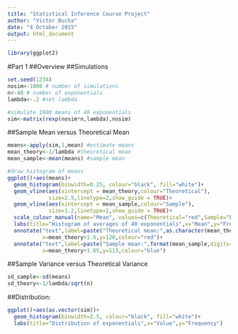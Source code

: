 ```yaml
---
title: "Statistical Inference Course Project"
author: "Victor Bucha"
date: "4 October 2015"
output: html_document
---
```

```R
library(ggplot2)
```
#Part 1
##Overview
##Simulations
```R
set.seed(1234)
nosim<-1000 # number of simulations
n<-40 # number of exponentials
lambda<-.2 #set lambda

#simulate 1000 means of 40 exponentials
sim<-matrix(rexp(nosim*n,lambda),nosim)
```

##Sample Mean versus Theoretical Mean
```R
means<-apply(sim,1,mean) #estimate means
mean_theory<-1/lambda #theoretical mean 
mean_sample<-mean(means) #sample mean 

#draw histogram of means
ggplot()+aes(means)+
  geom_histogram(binwidth=0.25, colour="black", fill="white")+
  geom_vline(aes(xintercept = mean_theory,colour="Theoretical"),
             size=2.5,linetype=2,show_guide = TRUE)+
  geom_vline(aes(xintercept = mean_sample,colour="Sample"),
             size=1.2,linetype=2,show_guide = TRUE)+
  scale_colour_manual(name="Mean", values=c(Theoretical="red",Sample="blue"))+
  labs(title="Histogram of averages of 40 exponentials",x="Mean",y="Frequency")+
  annotate("text",label=paste("Theoretical mean:",as.character(mean_theory)),
           x=mean_theory+1.6,y=120,colour="red")+
  annotate("text",label=paste("Sample mean:",format(mean_sample,digits=4)),
           x=mean_theory+1.65,y=113,colour="blue")
```

##Sample Variance versus Theoretical Variance
```R
sd_sample<-sd(means)
sd_theory<-1/lambda/sqrt(n)
```

##Distribution:
```R
ggplot()+aes(as.vector(sim))+
  geom_histogram(binwidth=2.5, colour="black", fill="white")+
  labs(title="Distribution of exponentials",x="Value",y="Frequency")
```
